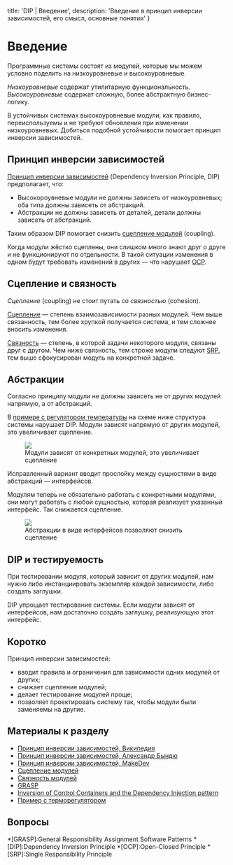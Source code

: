 
  title: 'DIP | Введение',
  description: 'Введение в принцип инверсии зависимостей, его смысл, основные понятия'
}


# Введение

Программные системы состоят из модулей, которые мы можем условно поделить на низкоуровневые и высокоуровневые.

_Низкоуровневые_ содержат утилитарную функциональность. _Высокоуровневые_ содержат сложную, более абстрактную бизнес-логику.

В устойчивых системах высокоуровневые модули, как правило, переиспользуемы и не требуют обновления при изменении низкоуровневых. Добиться подобной устойчивости помогает принцип инверсии зависимостей.

## Принцип инверсии зависимостей

[Принцип инверсии зависимостей](https://ru.wikipedia.org/wiki/Принцип_инверсии_зависимостей) (Dependency Inversion Principle, DIP) предполагает, что:
- Высокороувневые модули не должны зависеть от низкоуровневых; оба типа должны зависеть от абстракций.
- Абстракции не должны зависеть от деталей, детали должны зависеть от абстракций.

Таким образом DIP помогает снизить [сцепление модулей](https://ru.wikipedia.org/wiki/Зацепление_(программирование)) (coupling).

Когда модули жёстко сцеплены, они слишком много знают друг о друге и не функционируют по отдельности. В такой ситуации изменения в одном будут требовать изменений в других — что нарушает [OCP](/ocp).

## Сцепление и связность

_Сцепление_ (coupling) не стоит путать со _связностью_ (cohesion).

[Сцепление](https://ru.wikipedia.org/wiki/Зацепление_(программирование)) — степень взаимозависимости разных модулей. Чем выше связанность, тем более хрупкой получается система, и тем сложнее вносить изменения.

[Связность](https://ru.wikipedia.org/wiki/Связность_(программирование)) — степень, в которой задачи некоторого модуля, связаны друг с другом. Чем ниже связность, тем строже модули следуют [SRP](/srp), тем выше сфокусирован модуль на конкретной задаче.

## Абстракции

Согласно принципу модули не должны зависеть не от других модулей напрямую, а от абстракций.

В [примере c регулятором температуры](http://stg-tud.github.io/sedc/Lecture/ws13-14/3.5-DIP.html#mode=document) на схеме ниже структура системы нарушает DIP. Модули зависят напрямую от других модулей, это увеличивает сцепление.

<Figure>
  <img src='/static/dip-violation.svg' />
  <figcaption>Модули зависят от конкретных модулей, это увеличивает сцепление</figcaption>
</Figure>

Исправленный вариант вводит прослойку между сущностями в виде абстракций — интерфейсов.

Модулям теперь не обязательно работать с конкретными модулями, они могут работать с любой сущностью, которая реализует указанный интерфейс. Так снижается сцепление.

<Figure>
  <img src='/static/dip-compliance.svg' />
  <figcaption>Абстракции в виде интерфейсов позволяют снизить сцепление</figcaption>
</Figure>

## DIP и тестируемость

При тестировании модуля, который зависит от других модулей, нам нужно либо инстанциировать экземпляр каждой зависимости, либо создать заглушки.

 DIP упрощает тестирование системы. Если модули зависят от интерфейсов, нам достаточно создать заглушку, реализующую этот интерфейс.

## Коротко
Принцип инверсии зависимостей:
- вводит правила и ограничения для зависимости одних модулей от других;
- снижает сцепление модулей;
- делает тестирование модулей проще;
- позволяет проектировать систему так, чтобы модули были заменяемы на другие.

## Материалы к разделу
- [Принцип инверсии зависимостей, Википедия](https://ru.wikipedia.org/wiki/Принцип_инверсии_зависимостей)
- [Принцип инверсии зависимостей, Александр Бындю](https://blog.byndyu.ru/2009/12/blog-post.html)
- [Принцип инверсии зависимостей, MakeDev](https://makedev.org/principles/solid/dip.html)
- [Сцепление модулей](https://ru.wikipedia.org/wiki/Зацепление_(программирование))
- [Связность модулей](https://ru.wikipedia.org/wiki/Связность_(программирование))
- [GRASP](https://ru.wikipedia.org/wiki/GRASP)
- [Inversion of Control Containers and the Dependency Injection pattern](https://martinfowler.com/articles/injection.html)
- [Пример с терморегулятором](http://stg-tud.github.io/sedc/Lecture/ws13-14/3.5-DIP.html#mode=document)

## Вопросы
<Quiz name='dip-intro-1' />
<Quiz name='dip-intro-2' />
<Quiz name='dip-intro-3' />

*[GRASP]:General Responsibility Assignment Software Patterns
*[DIP]:Dependency Inversion Principle
*[OCP]:Open-Closed Principle
*[SRP]:Single Responsibility Principle
